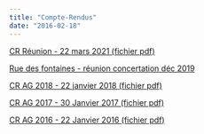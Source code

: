 ```yaml
---
title: "Compte-Rendus"
date: "2016-02-18"
---
```


[CR Réunion - 22 mars 2021 (fichier pdf)](http://fontaines-garonne.fr/wp-content/uploads/2016/02/Compte-rendu-réunion-du-29-mars-2021.pdf)

[Rue des fontaines - réunion concertation déc 2019](http://fontaines-garonne.fr/wp-content/uploads/2016/02/Rue-des-fontaines-réunion-concertation-déc-2019.pdf)

[CR AG 2018 - 22 janvier 2018 (fichier pdf)](http://fontaines-garonne.fr/wp-content/uploads/2016/02/Compte-rendu-de-lAssemblée-Générale-du-22-janvier-2018.pdf)

[CR AG 2017 - 30 Janvier 2017 (fichier pdf)](http://fontaines-garonne.fr/wp-content/uploads/2017/03/CQFG-comité-de-quartier-fontaines-garonne-Assemblée-Générale-du-30-janvier-2017-.pdf)

[CR AG 2016 - 22 Janvier 2016 (fichier pdf)](http://fontaines-garonne.fr/wp-content/uploads/2016/02/Compte-rendu-Asssemblée-Générale-du-25-janvier-2016.pdf)
